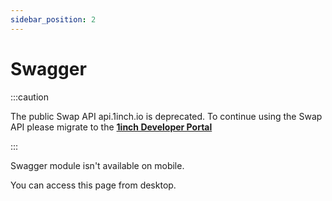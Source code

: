 ```yaml
---
sidebar_position: 2
---
```



# Swagger

:::caution

The public Swap API api.1inch.io is deprecated. To continue using the Swap API please migrate to the [**1inch Developer Portal**](https://portal.1inch.dev)

:::


<Tabs>
    <TabItem value="ethereum" label="Ethereum" default>
        <SwaggerDoc url="https://api.1inch.io/swagger/ethereum-json" />
    </TabItem>
    <TabItem value="BSC" label="Binance Smart Chain">
        <SwaggerDoc url="https://api.1inch.io/swagger/binance-json" />
    </TabItem>
    <TabItem value="polygon" label="Polygon">
        <SwaggerDoc url="https://api.1inch.io/swagger/polygon-json" />
    </TabItem>
    <TabItem value="optimism" label="Optimism">
        <SwaggerDoc url="https://api.1inch.io/swagger/optimism-json" />
    </TabItem>
    <TabItem value="arbitrum" label="Arbitrum">
        <SwaggerDoc url="https://api.1inch.io/swagger/arbitrum-json" />
    </TabItem>
    <TabItem value="gnosis-chain" label="Gnosis chain">
        <SwaggerDoc url="https://api.1inch.io/swagger/gnosis-json" />
    </TabItem>
    <TabItem value="avalanche" label="Avalanche">
        <SwaggerDoc url="https://api.1inch.io/swagger/avalanche-json" />
    </TabItem>
    <TabItem value="fantom" label="Fantom">
        <SwaggerDoc url="https://api.1inch.io/swagger/fantom-json" />
    </TabItem>
    <TabItem value="klaytn" label="Klaytn">
        <SwaggerDoc url="https://api.1inch.io/swagger/klaytn-json" />
    </TabItem>
    <TabItem value="aurora" label="Aurora">
        <SwaggerDoc url="https://api.1inch.io/swagger/aurora-json" />
    </TabItem>
    <TabItem value="zkSync" label="zkSync">
        <SwaggerDoc url="https://api.1inch.io/swagger/era-json" />
    </TabItem>
    <TabItem value="base" label="Base">
        <SwaggerDoc url="https://api.1inch.io/swagger/base-json" />
    </TabItem>
</Tabs>


<div class="warning-swagger">
    <p>Swagger module isn't available on mobile.</p>
    <p>You can access this page from desktop.</p>
</div>
